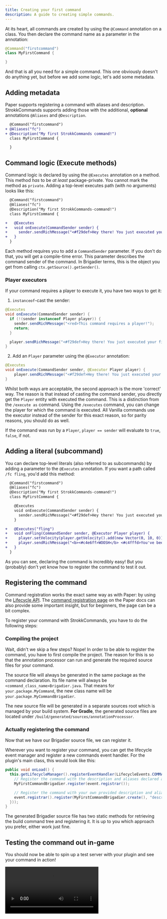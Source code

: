 ```yaml
---
title: Creating your first command
description: A guide to creating simple commands.
---
```




At its heart, all commands are created by using the `@Command` annotation on a class. You then declare the
command name as a parameter in the annotation:

```java
@Command("firstcommand")
class MyFirstCommand {

}
```

And that is all you need for a simple command. This one obviously doesn't do anything yet, but before we add some
logic, let's add some metadata.

## Adding metadata
Paper supports registering a command with aliases and description. StrokkCommands supports adding those with
the additional, **optional** annotations `@Aliases` and `@Description`.

```diff lang=java
  @Command("firstcommand")
+ @Aliases("fc")
+ @Description("My first StrokkCommands command!")
  class MyFirstCommand {

  }
```

## Command logic (Execute methods)
Command logic is declared by using the `@Executes` annotation on a method. This method *has* to be *at least*
package-private. You cannot mark the method as `private`. Adding a top-level executes path (with no arguments)
looks like this:
```diff lang=java
  @Command("firstcommand")
  @Aliases("fc")
  @Description("My first StrokkCommands-command!")
  class MyFirstCommand {

+   @Executes
+   void onExecute(CommandSender sender) {
+     sender.sendRichMessage("<#f29def>Hey there! You just executed your first command ^-^");
+   }
  }
```

Each method requires you to add a `CommandSender` parameter. If you don't do that, you will get a compile-time error.
This parameter describes the command sender of the command. In Brigadier terms, this is the object you get
from calling `ctx.getSource().getSender()`.

### Player executors
If your command requires a player to execute it, you have two ways to get it:
1. `instanceof`-cast the sender:

```java
@Executes
void onExecute(CommandSender sender) {
  if (!(sender instanceof Player player)) {
    sender.sendRichMessage("<red>This command requires a player!");
    return;
  }

  player.sendRichMessage("<#f29def>Hey there! You just executed your first command ^-^");
}
   ```
2. Add an `Player` parameter using the `@Executor` annotation:

```java
@Executes
void onExecute(CommandSender sender, @Executor Player player) {
    player.sendRichMessage("<#f29def>Hey there! You just executed your first command ^-^");
}
 ```

Whilst both ways are acceptable, the second approach is the more 'correct' way.
The reason is that instead of casting the command sender, you directly get the `Player` entity with executed the command.
This is a distinction from the `/execute as` command. Using the `/executes` command,
you can change the player for which the command is executed. All Vanilla commands use the executor
instead of the sender for this exact reason, so for parity reasons, you should do as well.

If the command was run by a `Player`, `player == sender` will evaluate to `true`, `false`, if not.

## Adding a literal (subcommand)
You can declare top-level literals (also referred to as subcommands) by adding a parameter to the `@Executes` annotation.
If you want a path called `/fc fling`, you'd add this method:

```diff lang=java
  @Command("firstcommand")
  @Aliases("fc")
  @Description("My first StrokkCommands-command!")
  class MyFirstCommand {

    @Executes
    void onExecute(CommandSender sender) {
      sender.sendRichMessage("<#f29def>Hey there! You just executed your first command ^-^");
    }

+   @Executes("fling")
+   void onFling(CommandSender sender, @Executor Player player) {
+     player.setVelocity(player.getVelocity().add(new Vector(0, 10, 0)));
+     player.sendRichMessage("<b><#c4e6ff>WOOSH</b> <#c4fffd>You've been flung!");
+   }
  }
```

As you can see, declaring the command is incredibly easy! But you (probably) don't yet know how to register the command
to test it out.

## Registering the command
Command registration works the exact same way as with Paper: by using the [Lifecycle API](<https://docs.papermc.io/paper/dev/lifecycle/>).
The [command registration page](<https://docs.papermc.io/paper/dev/command-api/basics/registration/>) on the Paper docs
can also provide some important insight, but for beginners, the page can be a bit complex.

To register your command with StrokkCommands, you have to do the following steps:

### Compiling the project
Wait, didn't we skip a few steps? Nope! In order to be able to register the command, you have to first compile the project.
The reason for this is so that the annotation processor can run and generate the required source files for your command.

The source file will always be generated in the same package as the command declaration. Its file name will always be
`<command_class_name>Brigadier.java`. That means for `your.package.MyCommand`, the new class name will be
`your.package.MyCommandBrigadier`.

The new source file will be generated in a separate sources root which is managed by your build system.
**For Gradle**, the generated source files are located under `/build/generated/sources/annotationProcessor`.

### Actually registering the command
Now that we have our Brigadier source file, we can register it.

Wherever you want to register your command, you can get the lifecycle event manager and register a
new commands event handler. For the plugin's main class, this would look like this:
```java title="YourPlugin.java"
public void onLoad() {
  this.getLifecycleManager().registerEventHandler(LifecycleEvents.COMMANDS.newHandler(event -> {
    // Register the command with the description and aliases declared as annotations:
    MyFirstCommandBrigadier.register(event.registrar());

    // Register the command with your own provided description and aliases:
    event.registrar().register(MyFirstCommandBrigadier.create(), "description", List.of(/* aliases */));
  }));
}
```

The generated Brigadier source file has two static methods for retrieving the build command tree and registering
it. It is up to you which approach you prefer, either work just fine.

## Testing the command out in-game
You should now be able to spin up a test server with your plugin and see your command in action!

<Video src={FirstCommandMp4}/>
